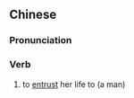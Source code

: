{{also|托付终身}}
==Chinese==
{{zh-forms|s=托付终身|type=22}}

===Pronunciation===
{{zh-pron
|m=tuōfùzhōngshēn
|cat=v
}}

===Verb===
{{zh-verb}}

# {{lb|zh|of a woman}} to [[entrust]] her life to (a man)